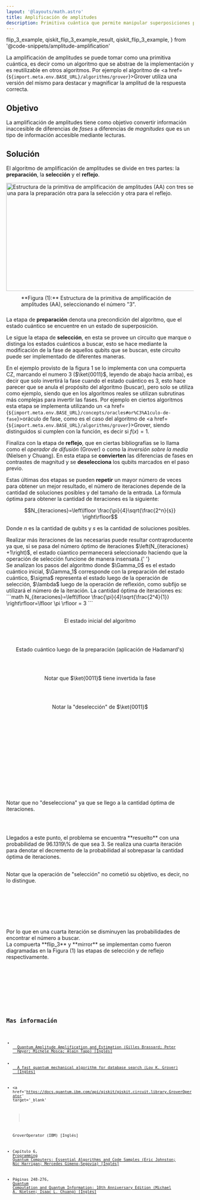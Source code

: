 ```yaml
---
layout: '@layouts/math.astro'
title: Amplificación de amplitudes
description: Primitiva cuántica que permite manipular superposiciones para leer de forma confiable
---
```


  flip_3_example,
  qiskit_flip_3_example_result,
  qiskit_flip_3_example,
} from '@code-snippets/amplitude-amplification'

La amplificación de amplitudes se puede tomar como una primitiva cuántica, es decir como un algoritmo que se abstrae de la implementación y es reutilizable en otros algoritmos. Por ejemplo el algoritmo de <a href={`${import.meta.env.BASE_URL}/algorithms/grover`}>Grover</a> utiliza una versión del mismo para destacar y magnificar la amplitud de la respuesta correcta.

## Objetivo

La amplificación de amplitudes tiene como objetivo convertir información inaccesible de diferencias de _fases_ a diferencias de _magnitudes_ que es un tipo de información accesible mediante lecturas.

## Solución

El algoritmo de amplificación de amplitudes se divide en tres partes: la **preparación**, la **selección** y el **reflejo**.

<div style='display:flex; justify-content:center; align-items:center; flex-direction:column'>
  <Image
    src={`${import.meta.env.BASE_URL}/amplitude-amplification-structure.png`}
    alt='Estructura de la primitiva de amplificación de amplitudes (AA) con tres secciones distintivas, una para la preparación otra para la selección y otra para el reflejo.'
    width='637'
    height='290'
  />
  <span style='max-width:637px; padding:10px 40px'>
    **Figura (1):** Estructura de la primitiva de amplificación de amplitudes
    (AA), seleccionando el número "3".
  </span>
</div>

La etapa de **preparación** denota una precondición del algoritmo, que el estado cuántico se encuentre en un estado de superposición.

Le sigue la etapa de **selección**, en esta se provee un circuito que marque o distinga los estados cuánticos a buscar, esto se hace mediante la modificación de la fase de aquellos qubits que se buscan, este circuito puede ser implementado de diferentes maneras.

En el ejemplo provisto de la figura 1 se lo implementa con una compuerta CZ, marcando el numero 3 ($\ket{0011}$, leyendo de abajo hacia arriba), es decir que solo invertirá la fase cuando el estado cuántico es 3, esto hace parecer que se anula el propósito del algoritmo (buscar), pero solo se utiliza como ejemplo, siendo que en los algoritmos reales se utilizan subrutinas más complejas para invertir las fases. Por ejemplo en ciertos algoritmos esta etapa se implementa utilizando un <a href={`${import.meta.env.BASE_URL}/concepts/oracles#or%C3%A1culo-de-fase`}>oráculo de fase</a>, como es el caso del algoritmo de <a href={`${import.meta.env.BASE_URL}/algorithms/grover`}>Grover</a>, siendo distinguidos si cumplen con la función, es decir si $f(x)=1$.

Finaliza con la etapa de **reflejo**, que en ciertas bibliografías se lo llama como el _operador de difusión_ (Grover) o como la _inversión sobre la media_ (Nielsen y Chuang). En esta etapa se **convierten** las diferencias de fases en contrastes de magnitud y se **deselecciona** los qubits marcados en el paso previo.

Estas últimas dos etapas se pueden **repetir** un mayor número de veces para obtener un mejor resultado, el número de iteraciones depende de la cantidad de soluciones posibles y del tamaño de la entrada. La fórmula óptima para obtener la cantidad de iteraciones es la siguiente:

```math
N_{iteraciones}=\left\lfloor \frac{\pi}{4}\sqrt{\frac{2^n}{s}} \right\rfloor
```

Donde $n$ es la cantidad de qubits y $s$ es la cantidad de soluciones posibles.

<Aside>
  Realizar más iteraciones de las necesarias puede resultar contraproducente ya
  que, si se pasa del número óptimo de iteraciones $\left(N_{iteraciones}
  +1\right)$, el estado cúantico permanecerá seleccionado haciendo que la
  operación de selección funcione de manera insensata.{' '}
</Aside>

<Tabs>
  <TabItem label='Círculos'>
    <Box>
       Se analizan los pasos del algoritmo donde $\Gamma_0$ es el estado cuántico inicial, $\Gamma_1$ corresponde con la preparación del estado cuántico, $\sigma$ representa el estado luego de la operación de selección, $\lambda$ luego de la operación de reflexión, como subfijo se utilizará el número de la iteración.
       La cantidad óptima de iteraciones es:
       ```math
        N_{iteraciones}=\left\lfloor \frac{\pi}{4}\sqrt{\frac{2^4}{1}} \right\rfloor=\lfloor \pi \rfloor = 3
       ```
       <div style='margin-top:30px'>
         <ResourceDivider icon='pencil' text='\(\Gamma_0\)' />
       </div>
       <div style='display: flex; flex-direction:column; align-items:center; margin-bottom:60px'>
        El estado inicial del algoritmo
         <div style='display: flex; justify-content:center; align-items:center;flex-direction:row'>
           <Circle width={'80'} phase={'0'} prob={0} label={'\\ket{0000}'} />
           <Circle width={'80'} phase={'0'} prob={0} label={'\\ket{0001}'} />
           <Circle width={'80'} phase={'0'} prob={0} label={'\\ket{0010}'} />
           <Circle width={'80'} phase={'0'} prob={0} label={'\\ket{0011}'} />
           <Circle width={'80'} phase={'0'} prob={0} label={'\\ket{0100}'} />
           <Circle width={'80'} phase={'0'} prob={0} label={'\\ket{0101}'} />
           <Circle width={'80'} phase={'0'} prob={0} label={'\\ket{0110}'} />
           <Circle width={'80'} phase={'0'} prob={0} label={'\\ket{0111}'} />
         </div>
         <div style='display: flex; justify-content:center; align-items:center; flex-direction:row'>
           <Circle width={'80'} phase={'0'} prob={0} label={'\\ket{1000}'} />
           <Circle width={'80'} phase={'0'} prob={0} label={'\\ket{1001}'} />
           <Circle width={'80'} phase={'0'} prob={0} label={'\\ket{1010}'} />
           <Circle width={'80'} phase={'0'} prob={0} label={'\\ket{1011}'} />
           <Circle width={'80'} phase={'0'} prob={0} label={'\\ket{1100}'} />
           <Circle width={'80'} phase={'0'} prob={0} label={'\\ket{1101}'} />
           <Circle width={'80'} phase={'0'} prob={0} label={'\\ket{1110}'} />
           <Circle width={'80'} phase={'0'} prob={0} label={'\\ket{1111}'} />
         </div>
       </div>
       <ResourceDivider icon='pencil' text='\(\Gamma_1\)' />
       <div style='display: flex; flex-direction:column; align-items:center; margin-bottom:60px'>
         Estado cuántico luego de la preparación (aplicación de Hadamard's)
         <div style='display: flex; justify-content:center; align-items:center;flex-direction:row'>
           <Circle width={'80'} phase={'0'} prob={0.0625} label={'\\ket{0000}'} />
           <Circle width={'80'} phase={'0'} prob={0.0625} label={'\\ket{0001}'} />
           <Circle width={'80'} phase={'0'} prob={0.0625} label={'\\ket{0010}'} />
           <Circle width={'80'} phase={'0'} prob={0.0625} label={'\\ket{0011}'} />
           <Circle width={'80'} phase={'0'} prob={0.0625} label={'\\ket{0100}'} />
           <Circle width={'80'} phase={'0'} prob={0.0625} label={'\\ket{0101}'} />
           <Circle width={'80'} phase={'0'} prob={0.0625} label={'\\ket{0110}'} />
           <Circle width={'80'} phase={'0'} prob={0.0625} label={'\\ket{0111}'} />
         </div>
         <div style='display: flex; justify-content:center; align-items:center; flex-direction:row'>
           <Circle width={'80'} phase={'0'} prob={0.0625} label={'\\ket{1000}'} />
           <Circle width={'80'} phase={'0'} prob={0.0625} label={'\\ket{1001}'} />
           <Circle width={'80'} phase={'0'} prob={0.0625} label={'\\ket{1010}'} />
           <Circle width={'80'} phase={'0'} prob={0.0625} label={'\\ket{1011}'} />
           <Circle width={'80'} phase={'0'} prob={0.0625} label={'\\ket{1100}'} />
           <Circle width={'80'} phase={'0'} prob={0.0625} label={'\\ket{1101}'} />
           <Circle width={'80'} phase={'0'} prob={0.0625} label={'\\ket{1110}'} />
           <Circle width={'80'} phase={'0'} prob={0.0625} label={'\\ket{1111}'} />
         </div>
       </div>
       <ResourceDivider icon='pencil' text='\(\sigma_1\)' />
       <div style='display: flex; flex-direction:column; align-items:center; margin-bottom:60px'>
           Notar que $\ket{0011}$ tiene invertida la fase
         <div style='display: flex; justify-content:center; align-items:center;flex-direction:row'>
           <Circle width={'80'} phase={'0'} prob={0.0625} label={'\\ket{0000}'} />
           <Circle width={'80'} phase={'0'} prob={0.0625} label={'\\ket{0001}'} />
           <Circle width={'80'} phase={'0'} prob={0.0625} label={'\\ket{0010}'} />
           <Circle width={'80'} phase={'180'} prob={0.0625} label={'\\ket{0011}'} />
           <Circle width={'80'} phase={'0'} prob={0.0625} label={'\\ket{0100}'} />
           <Circle width={'80'} phase={'0'} prob={0.0625} label={'\\ket{0101}'} />
           <Circle width={'80'} phase={'0'} prob={0.0625} label={'\\ket{0110}'} />
           <Circle width={'80'} phase={'0'} prob={0.0625} label={'\\ket{0111}'} />
         </div>
         <div style='display: flex; justify-content:center; align-items:center; flex-direction:row'>
           <Circle width={'80'} phase={'0'} prob={0.0625} label={'\\ket{1000}'} />
           <Circle width={'80'} phase={'0'} prob={0.0625} label={'\\ket{1001}'} />
           <Circle width={'80'} phase={'0'} prob={0.0625} label={'\\ket{1010}'} />
           <Circle width={'80'} phase={'0'} prob={0.0625} label={'\\ket{1011}'} />
           <Circle width={'80'} phase={'0'} prob={0.0625} label={'\\ket{1100}'} />
           <Circle width={'80'} phase={'0'} prob={0.0625} label={'\\ket{1101}'} />
           <Circle width={'80'} phase={'0'} prob={0.0625} label={'\\ket{1110}'} />
           <Circle width={'80'} phase={'0'} prob={0.0625} label={'\\ket{1111}'} />
         </div>
       </div>
       <ResourceDivider icon='pencil' text='\(\lambda_1\)' />
       <div style='display: flex; flex-direction:column; align-items:center; margin-bottom:60px'>
         Notar la "deselección" de $\ket{0011}$
         <div style='display: flex; justify-content:center; align-items:center;flex-direction:row'>
           <Circle width={'80'} phase={'180'} prob={0.035156} label={'\\ket{0000}'} />
           <Circle width={'80'} phase={'180'} prob={0.035156} label={'\\ket{0001}'} />
           <Circle width={'80'} phase={'180'} prob={0.035156} label={'\\ket{0010}'} />
           <Circle width={'80'} phase={'180'} prob={0.472656} label={'\\ket{0011}'} />
           <Circle width={'80'} phase={'180'} prob={0.035156} label={'\\ket{0100}'} />
           <Circle width={'80'} phase={'180'} prob={0.035156} label={'\\ket{0101}'} />
           <Circle width={'80'} phase={'180'} prob={0.035156} label={'\\ket{0110}'} />
           <Circle width={'80'} phase={'180'} prob={0.035156} label={'\\ket{0111}'} />
         </div>
         <div style='display: flex; justify-content:center; align-items:center; flex-direction:row'>
           <Circle width={'80'} phase={'180'} prob={0.035156} label={'\\ket{1000}'} />
           <Circle width={'80'} phase={'180'} prob={0.035156} label={'\\ket{1001}'} />
           <Circle width={'80'} phase={'180'} prob={0.035156} label={'\\ket{1010}'} />
           <Circle width={'80'} phase={'180'} prob={0.035156} label={'\\ket{1011}'} />
           <Circle width={'80'} phase={'180'} prob={0.035156} label={'\\ket{1100}'} />
           <Circle width={'80'} phase={'180'} prob={0.035156} label={'\\ket{1101}'} />
           <Circle width={'80'} phase={'180'} prob={0.035156} label={'\\ket{1110}'} />
           <Circle width={'80'} phase={'180'} prob={0.035156} label={'\\ket{1111}'} />
         </div>
       </div>
       <ResourceDivider icon='pencil' text='\(\sigma_2\)' />
       <div style='display: flex; flex-direction:column; align-items:center; margin-bottom:60px'>
         <div style='display: flex; justify-content:center; align-items:center;flex-direction:row'>
           <Circle width={'80'} phase={'180'} prob={0.035156} label={'\\ket{0000}'} />
           <Circle width={'80'} phase={'180'} prob={0.035156} label={'\\ket{0001}'} />
           <Circle width={'80'} phase={'180'} prob={0.035156} label={'\\ket{0010}'} />
           <Circle width={'80'} phase={'0'} prob={0.472656} label={'\\ket{0011}'} />
           <Circle width={'80'} phase={'180'} prob={0.035156} label={'\\ket{0100}'} />
           <Circle width={'80'} phase={'180'} prob={0.035156} label={'\\ket{0101}'} />
           <Circle width={'80'} phase={'180'} prob={0.035156} label={'\\ket{0110}'} />
           <Circle width={'80'} phase={'180'} prob={0.035156} label={'\\ket{0111}'} />
         </div>
         <div style='display: flex; justify-content:center; align-items:center; flex-direction:row'>
           <Circle width={'80'} phase={'180'} prob={0.035156} label={'\\ket{1000}'} />
           <Circle width={'80'} phase={'180'} prob={0.035156} label={'\\ket{1001}'} />
           <Circle width={'80'} phase={'180'} prob={0.035156} label={'\\ket{1010}'} />
           <Circle width={'80'} phase={'180'} prob={0.035156} label={'\\ket{1011}'} />
           <Circle width={'80'} phase={'180'} prob={0.035156} label={'\\ket{1100}'} />
           <Circle width={'80'} phase={'180'} prob={0.035156} label={'\\ket{1101}'} />
           <Circle width={'80'} phase={'180'} prob={0.035156} label={'\\ket{1110}'} />
           <Circle width={'80'} phase={'180'} prob={0.035156} label={'\\ket{1111}'} />
         </div>
       </div>
       <ResourceDivider icon='pencil' text='\(\lambda_2\)' />
       <div style='display: flex; flex-direction:column; align-items:center; margin-bottom:60px'>
         <div style='display: flex; justify-content:center; align-items:center;flex-direction:row'>
           <Circle width={'80'} phase={'0'} prob={0.006104} label={'\\ket{0000}'} />
           <Circle width={'80'} phase={'0'} prob={0.006104} label={'\\ket{0001}'} />
           <Circle width={'80'} phase={'0'} prob={0.006104} label={'\\ket{0010}'} />
           <Circle width={'80'} phase={'0'} prob={0.908447} label={'\\ket{0011}'} />
           <Circle width={'80'} phase={'0'} prob={0.006104} label={'\\ket{0100}'} />
           <Circle width={'80'} phase={'0'} prob={0.006104} label={'\\ket{0101}'} />
           <Circle width={'80'} phase={'0'} prob={0.006104} label={'\\ket{0110}'} />
           <Circle width={'80'} phase={'0'} prob={0.006104} label={'\\ket{0111}'} />
         </div>
         <div style='display: flex; justify-content:center; align-items:center; flex-direction:row'>
           <Circle width={'80'} phase={'0'} prob={0.006104} label={'\\ket{1000}'} />
           <Circle width={'80'} phase={'0'} prob={0.006104} label={'\\ket{1001}'} />
           <Circle width={'80'} phase={'0'} prob={0.006104} label={'\\ket{1010}'} />
           <Circle width={'80'} phase={'0'} prob={0.006104} label={'\\ket{1011}'} />
           <Circle width={'80'} phase={'0'} prob={0.006104} label={'\\ket{1100}'} />
           <Circle width={'80'} phase={'0'} prob={0.006104} label={'\\ket{1101}'} />
           <Circle width={'80'} phase={'0'} prob={0.006104} label={'\\ket{1110}'} />
           <Circle width={'80'} phase={'0'} prob={0.006104} label={'\\ket{1111}'} />
         </div>
       </div>
       <ResourceDivider icon='pencil' text='\(\sigma_3\)' />
       <div style='display: flex; flex-direction:column; align-items:center; margin-bottom:60px'>
         <div style='display: flex; justify-content:center; align-items:center;flex-direction:row'>
           <Circle width={'80'} phase={'0'} prob={0.006104} label={'\\ket{0000}'} />
           <Circle width={'80'} phase={'0'} prob={0.006104} label={'\\ket{0001}'} />
           <Circle width={'80'} phase={'0'} prob={0.006104} label={'\\ket{0010}'} />
           <Circle width={'80'} phase={'180'} prob={0.908447} label={'\\ket{0011}'} />
           <Circle width={'80'} phase={'0'} prob={0.006104} label={'\\ket{0100}'} />
           <Circle width={'80'} phase={'0'} prob={0.006104} label={'\\ket{0101}'} />
           <Circle width={'80'} phase={'0'} prob={0.006104} label={'\\ket{0110}'} />
           <Circle width={'80'} phase={'0'} prob={0.006104} label={'\\ket{0111}'} />
         </div>
         <div style='display: flex; justify-content:center; align-items:center; flex-direction:row'>
           <Circle width={'80'} phase={'0'} prob={0.006104} label={'\\ket{1000}'} />
           <Circle width={'80'} phase={'0'} prob={0.006104} label={'\\ket{1001}'} />
           <Circle width={'80'} phase={'0'} prob={0.006104} label={'\\ket{1010}'} />
           <Circle width={'80'} phase={'0'} prob={0.006104} label={'\\ket{1011}'} />
           <Circle width={'80'} phase={'0'} prob={0.006104} label={'\\ket{1100}'} />
           <Circle width={'80'} phase={'0'} prob={0.006104} label={'\\ket{1101}'} />
           <Circle width={'80'} phase={'0'} prob={0.006104} label={'\\ket{1110}'} />
           <Circle width={'80'} phase={'0'} prob={0.006104} label={'\\ket{1111}'} />
         </div>
       </div>
       <ResourceDivider icon='pencil' text='\(\lambda_3\)' />
       <div style='display: flex; flex-direction:column; align-items:center; margin-bottom:60px'>
         Notar que no "deselecciona" ya que se llego a la cantidad óptima de iteraciones.
         <div style='display: flex; justify-content:center; align-items:center;flex-direction:row'>
           <Circle width={'80'} phase={'0'} prob={0.002579} label={'\\ket{0000}'} />
           <Circle width={'80'} phase={'0'} prob={0.002579} label={'\\ket{0001}'} />
           <Circle width={'80'} phase={'0'} prob={0.002579} label={'\\ket{0010}'} />
           <Circle width={'80'} phase={'180'} prob={0.961319} label={'\\ket{0011}'} />
           <Circle width={'80'} phase={'0'} prob={0.002579} label={'\\ket{0100}'} />
           <Circle width={'80'} phase={'0'} prob={0.002579} label={'\\ket{0101}'} />
           <Circle width={'80'} phase={'0'} prob={0.002579} label={'\\ket{0110}'} />
           <Circle width={'80'} phase={'0'} prob={0.002579} label={'\\ket{0111}'} />
         </div>
         <div style='display: flex; justify-content:center; align-items:center; flex-direction:row'>
           <Circle width={'80'} phase={'0'} prob={0.002579} label={'\\ket{1000}'} />
           <Circle width={'80'} phase={'0'} prob={0.002579} label={'\\ket{1001}'} />
           <Circle width={'80'} phase={'0'} prob={0.002579} label={'\\ket{1010}'} />
           <Circle width={'80'} phase={'0'} prob={0.002579} label={'\\ket{1011}'} />
           <Circle width={'80'} phase={'0'} prob={0.002579} label={'\\ket{1100}'} />
           <Circle width={'80'} phase={'0'} prob={0.002579} label={'\\ket{1101}'} />
           <Circle width={'80'} phase={'0'} prob={0.002579} label={'\\ket{1110}'} />
           <Circle width={'80'} phase={'0'} prob={0.002579} label={'\\ket{1111}'} />
         </div>
       </div>
       Llegados a este punto, el problema se encuentra **resuelto** con una probabilidad de 96.1319\% de que sea 3. Se realiza una cuarta iteración para denotar el decremento de la probabilidad al sobrepasar la cantidad óptima de iteraciones.
       <div style='margin-top:30px'>
       <ResourceDivider icon='pencil' text='\(\sigma_4\)' />
       </div>
       <div style='display: flex; flex-direction:column; align-items:center; margin-bottom:60px'>
         Notar que la operación de "selección" no cometió su objetivo, es decir, no lo distingue.
         <div style='display: flex; justify-content:center; align-items:center;flex-direction:row'>
           <Circle width={'80'} phase={'0'} prob={0.002579} label={'\\ket{0000}'} />
           <Circle width={'80'} phase={'0'} prob={0.002579} label={'\\ket{0001}'} />
           <Circle width={'80'} phase={'0'} prob={0.002579} label={'\\ket{0010}'} />
           <Circle width={'80'} phase={'0'} prob={0.961319} label={'\\ket{0011}'} />
           <Circle width={'80'} phase={'0'} prob={0.002579} label={'\\ket{0100}'} />
           <Circle width={'80'} phase={'0'} prob={0.002579} label={'\\ket{0101}'} />
           <Circle width={'80'} phase={'0'} prob={0.002579} label={'\\ket{0110}'} />
           <Circle width={'80'} phase={'0'} prob={0.002579} label={'\\ket{0111}'} />
         </div>
         <div style='display: flex; justify-content:center; align-items:center; flex-direction:row'>
           <Circle width={'80'} phase={'0'} prob={0.002579} label={'\\ket{1000}'} />
           <Circle width={'80'} phase={'0'} prob={0.002579} label={'\\ket{1001}'} />
           <Circle width={'80'} phase={'0'} prob={0.002579} label={'\\ket{1010}'} />
           <Circle width={'80'} phase={'0'} prob={0.002579} label={'\\ket{1011}'} />
           <Circle width={'80'} phase={'0'} prob={0.002579} label={'\\ket{1100}'} />
           <Circle width={'80'} phase={'0'} prob={0.002579} label={'\\ket{1101}'} />
           <Circle width={'80'} phase={'0'} prob={0.002579} label={'\\ket{1110}'} />
           <Circle width={'80'} phase={'0'} prob={0.002579} label={'\\ket{1111}'} />
         </div>
       </div>
       <ResourceDivider icon='pencil' text='\(\lambda_4\)' />
       <div style='display: flex; flex-direction:column; align-items:center; margin-bottom:60px'>
         <div style='display: flex; justify-content:center; align-items:center;flex-direction:row'>
           <Circle width={'80'} phase={'180'} prob={0.027886} label={'\\ket{0000}'} />
           <Circle width={'80'} phase={'180'} prob={0.027886} label={'\\ket{0001}'} />
           <Circle width={'80'} phase={'180'} prob={0.027886} label={'\\ket{0010}'} />
           <Circle width={'80'} phase={'0'} prob={0.581704} label={'\\ket{0011}'} />
           <Circle width={'80'} phase={'180'} prob={0.027886} label={'\\ket{0100}'} />
           <Circle width={'80'} phase={'180'} prob={0.027886} label={'\\ket{0101}'} />
           <Circle width={'80'} phase={'180'} prob={0.027886} label={'\\ket{0110}'} />
           <Circle width={'80'} phase={'180'} prob={0.027886} label={'\\ket{0111}'} />
         </div>
         <div style='display: flex; justify-content:center; align-items:center; flex-direction:row'>
           <Circle width={'80'} phase={'180'} prob={0.027886} label={'\\ket{1000}'} />
           <Circle width={'80'} phase={'180'} prob={0.027886} label={'\\ket{1001}'} />
           <Circle width={'80'} phase={'180'} prob={0.027886} label={'\\ket{1010}'} />
           <Circle width={'80'} phase={'180'} prob={0.027886} label={'\\ket{1011}'} />
           <Circle width={'80'} phase={'180'} prob={0.027886} label={'\\ket{1100}'} />
           <Circle width={'80'} phase={'180'} prob={0.027886} label={'\\ket{1101}'} />
           <Circle width={'80'} phase={'180'} prob={0.027886} label={'\\ket{1110}'} />
           <Circle width={'80'} phase={'180'} prob={0.027886} label={'\\ket{1111}'} />
         </div>
       </div>
       Por lo que en una cuarta iteración se disminuyen las probabilidades de encontrar el número a buscar.
    </Box>
  </TabItem>
  <TabItem label='Quirk'>
    <Box>
      <Tabs>
        <TabItem label='Ejemplo de la Figura (1) con tres iteraciones'>
          <QuantumCircuit src={flip_3_example} />
          <Aside>La compuerta **flip_3** y **mirror** se implementan como fueron diagramadas en la Figura (1) las etapas de selección y de reflejo respectivamente.</Aside>
        </TabItem>
      </Tabs>
    </Box>
  </TabItem>
  <TabItem label='Qiskit'>
    <Box>
      <Tabs>
        <TabItem label='Código'>
          <Code code={qiskit_flip_3_example} lang='py' />
        </TabItem>
        <TabItem label='Resultado'>
          <Code code={qiskit_flip_3_example_result} lang='text' />
        </TabItem>
      </Tabs>
    </Box>
  </TabItem>

</Tabs>

## Mas información

- <a href='https://arxiv.org/pdf/quant-ph/0005055' target='_blank'>
    Quantum Amplitude Amplification and Estimation (Gilles Brassard; Peter
    Høyer; Michele Mosca; Alain Tapp) [Inglés]
  </a>
- <a href='https://arxiv.org/pdf/quant-ph/9605043' target='_blank'>
    A fast quantum mechanical algorithm for database search (Lov K. Grover)
    [Inglés]
  </a>

- <a
    href='https://docs.quantum.ibm.com/api/qiskit/qiskit.circuit.library.GroverOperator'
    target='_blank'
  >
    GroverOperator (IBM) [Inglés]
  </a>

- Capítulo 6, <a href='https://isbnsearch.org/isbn/9781492039686' target='_blank'>Programming Quantum Computers: Essential Algorithms and Code Samples (Eric Johnston; Nic Harrigan; Mercedes Gimeno-Segovia) [Inglés]</a>
- Páginas 248-276, <a href='https://isbnsearch.org/isbn/9781107002173' target='_blank'>Quantum Computation and Quantum Information: 10th Anniversary Edition (Michael A. Nielsen; Isaac L. Chuang) [Inglés]</a>
